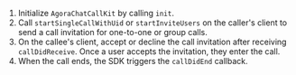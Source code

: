 <PlatformWrapper platform="ios">

1. Initialize `AgoraChatCallKit` by calling `init`.
2. Call `startSingleCallWithUid` or `startInviteUsers` on the caller's client to send a call invitation for one-to-one or group calls.
3. On the callee's client, accept or decline the call invitation after receiving `callDidReceive`. Once a user accepts the invitation, they enter the call.
4. When the call ends, the SDK triggers the `callDidEnd` callback.

</PlatformWrapper>